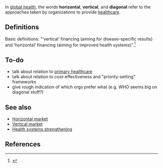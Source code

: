 In [[global health]], the words '''horizontal''', '''vertical''', and '''diagonal''' refer to the approaches taken by organizations to provide [[healthcare]].

==Definitions==

Basic definitions: "‘vertical’ financing (aiming for disease-specific results) and ‘horizontal’ financing (aiming for improved health systems)".<ref>{{cite web |url=http://www.who.int/pmnch/topics/economics/diagonalapproach/en/ |title=Diagonal approach to global fund financing: A cure for the broader malaise of health systems? |publisher=[[World Health Organization]] |authors=Gorik Ooms, Wim Van Damme, Brook K Baker, Paul Zeitz, and Ted Schrecker |date=March 2008 |accessdate=June 14, 2016}}</ref>

==To-do==

* talk about relation to [[primary healthcare]]
* talk about relation to cost-effectiveness and "priority-setting" frameworks
* give rough indication of which orgs prefer what (e.g. WHO seems big on diagonal stuff?)

==See also==

* [[Horizontal market]]
* [[Vertical market]]
* [[Health systems strengthening]]

==References==

{{reflist|30em}}

